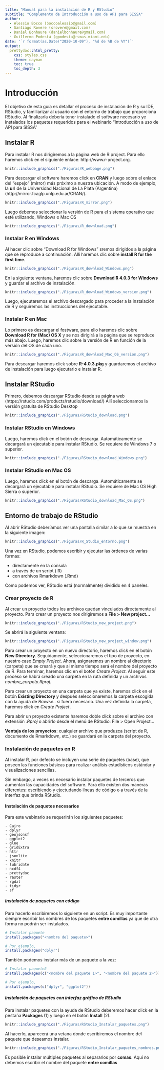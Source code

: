 ```yaml
---
title: "Manual para la instalación de R y RStudio"
subtitle: "Complemento de Introducción a uso de API para SISSA"
author:
  - Alessio Bocco (boccoalessio@gmail.com)
  - Santiago Rovere (srovere@gmail.com)
  - Daniel Bonhaure (danielbonhaure@gmail.com)
  - Guillermo Podestá (gpodesta@rsmas.miami.edu)
date: '`r format(as.Date("2020-10-09"), "%d de %B de %Y")`'
output:
  prettydoc::html_pretty:
    css: styles.css
    theme: cayman
    toc: true
    toc_depth: 3
---
```


# Introducción 

El objetivo de esta guía es detallar el proceso de instalación de R y su IDE, RStudio, y familiarizar al usuario con el entorno de trabajo que proporciona RStudio. Al finalizarla debería tener instalado el software necesario ye instalados los paquetes requeridos para el webinario "Introducción a uso de API para SISSA"

## Instalar R

Para instalar R nos dirigiremos a la página web de R project. Para ello haremos click en el siguiente enlace: http://www.r-project.org.

```r
knitr::include_graphics("./Figuras/R_webpage.png")  
```

Para descargar el software haremos click en **CRAN** y luego sobre el enlace del “espejo” (mirror) más próximo a nuestra ubicación. A modo de ejemplo, la __url__ de la Universidad Nacional de La Plata (Argentina) (http://mirror.fcaglp.unlp.edu.ar/CRAN/).

```r
knitr::include_graphics("./Figuras/R_mirror.png") 
```

Luego debemos seleccionar la versión de R para el sistema operativo que esté utilizando, Windows o Mac OS

```r
knitr::include_graphics("./Figuras/R_download.png") 
```

### Instalar R en Windows

Al hacer clic sobre "Download R for Windows" sremos dirigidos a la página que se reproduce a continuación. Allí haremos clic sobre **install R for the first time**.

```r
knitr::include_graphics("./Figuras/R_download_Windows.png") 
```

En la siguiente ventana, haremos clic sobre **Download R 4.0.3 for Windows** y guardar el archivo de instalación.

```r
knitr::include_graphics("./Figuras/R_download_Windows_version.png") 
```

Luego, ejecutaremos el archivo descargado para proceder a la instalación de R y seguiremos las instrucciones del ejecutable. 

### Instalar R en Mac

Lo primero es descargar el fostware, para ello haremos clic sobre **Download R for (Mac) OS X** y  se nos dirigirá a la página que se reproduce más abajo. Luego, haremos clic sobre la versión de R en función de la versión del OS de cada uno. 

```r
knitr::include_graphics("./Figuras/R_download_Mac_OS_version.png") 
```

Para descargar haremos click sobre **R-4.0.3.pkg** y guardaremos el archivo de instalación para luego ejecutarlo e instalar R. 

## Instalar RStudio

Primero, debemos descargar RStudio desde su página web  (https://rstudio.com/products/rstudio/download/) Allí seleccionamos la versión gratuita de RStudio Desktop 

```r
knitr::include_graphics("./Figuras/RStudio_download.png") 
```

### Instalar RStudio en Windows

Luego, haremos click en el botón de descarga. Automáticamente se decargará un ejecutable para instalar RStudio. Se requiere de Windows 7 o superior.

```r
knitr::include_graphics("./Figuras/RStudio_download_Windows.png") 
```

### Instalar RStudio en Mac OS

Luego, haremos click en el botón de descarga. Automáticamente se decargará un ejecutable para instalar RStudio. Se requiere de Mac OS High Sierra o superior.

```r
knitr::include_graphics("./Figuras/RStudio_download_Mac_OS.png") 
```

## Entorno de trabajo de RStudio

Al abrir RStudio deberíamos ver una pantalla similar a lo que se muestra en la siguiente imagen:

```r
knitr::include_graphics("./Figuras/R_Studio_entorno.png") 
```

Una vez en RStudio, podemos escribir y ejecutar las órdenes de varias formas:

- directamente en la consola
- a través de un script (.R)
- con archivos Rmarkdown (.Rmd)

Como podemos ver, RStudio está (normalmente) dividido en 4 paneles.

### Crear proyecto de R

Al crear un proyecto todos los archivos quedan vinculados directamente al proyecto. Para crear un proyecto nos dirigiremos a **File > New project... **

```r
knitr::include_graphics("./Figuras/RStudio_new_project.png") 
```

Se abrirá la siguiente ventana:

```r
knitr::include_graphics("./Figuras/RStudio_new_project_window.png") 
```

Para crear un proyecto en un nuevo directorio, haremos click en el botón **New Directory**. Seguidamente, seleccionaremos el tipo de proyecto, en nuestro caso _Empty Project_. Ahora, asignaremos un nombre al directorio (carpeta) que se creará y que al mismo tiempo será el nombre del proyecto de R. Para terminar, haremos clic en el botón _Create Project_. Al seguir este proceso se habrá creado una carpeta en la ruta definida y un archivos _nombre_carpeta.Rproj_.

Para crear un proyecto en una carpeta que ya existe, haremos click en el botón **Existing Directory** y después seleccionaremos la carpeta escogida con la ayuda de _Browse.._ si fuera necesario. Una vez definida la carpeta, haremos click en _Create Project_.

Para abrir un proyecto existente haremos doble click sobre el archivo con extensión _.Rproj_ o abrirlo desde el menú de RStudio: File > Open Project…

**Ventaja de los proyectos**: cualquier archivo que produzca (script de R, documento de Rmarkdown, etc.) se guardará en la carpeta del proyecto.

### Instalación de paquetes en R

Al instalar R, por defecto se incluyen una serie de paquetes (base), que poseen las funciones básicas para realizar análisis estadísticos estándar y visualizaciones sencillas.

Sin embargo, a veces es necesario instalar paquetes de terceros que aumentan las capacidades del software. Para ello existen dos maneras diferentes: escribiendo y ejectudando líneas de código o a través de la interfaz que brinda RStudio. 

#### Instalación de paquetes necesarios 

Para este webinario se requerirán los siguientes paquetes: 

```
- Cairo 
- dplyr
- geojsonsf
- ggplot2
- glue
- gridExtra
- httr
- jsonlite
- knitr
- lubridate
- ncdf4
- prettydoc
- raster
- rgdal
- tidyr
- sf
```

##### Instalación de paquetes con código

Para hacerlo escribiremos lo siguiente en un script. Es muy importante siempre escribir los nombres de los paquetes **entre comillas** ya que de otra forma no podrán ser instalados. 

```r
# Instalar paquete
install.packages("<nombre del paquete>")

# Por ejemplo, 
install.packages("dplyr")
```
También podemos instalar más de un paquete a la vez:

``` r
# Instalar paquete2
install.packages(c("<nombre del paquete 1>", "<nombre del paquete 2>"))

# Por ejemplo, 
install.packages(c("dplyr", "ggplot2"))
```

##### Instalación de paquetes con interfaz gráfico de RStudio

Para instalar paquetes con la ayuda de RStudio deberemos hacer click en la pestaña **Packages** (1) y luego en el botón **Install** (2).

```r
knitr::include_graphics("./Figuras/RStudio_Instalar_paquetes.png") 
```

Al hacerlo, aparecerá una vetana donde escribiremos el nombre del paquete que deseamos instalar. 

```r
knitr::include_graphics("./Figuras/RStudio_Instalar_paquetes_nombres.png") 
```

Es posible instalar múltiples paquetes al separarlos por **comas**. Aqui no debemos escribir el nombre del paquete **entre comillas**.
